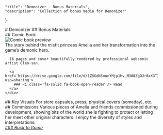 

    "title": "Demonizer - Bonus Materials",
    "description": "Collection of bonus media for Demonizer"
}

<hgroup>
  # Demonizer
  ## Bonus Materials
</hgroup>
<section>
  ## Comic Book
  <div class='grid'>
    <img src={ComicImg} alt='Comic book preview' width={320} height={320}/>
    <div>
      The story behind the misfit princess Amelia and her transformation into the game’s demonic hero.

      16 pages and cover beautifully rendered by professional webcomic artist Cleo-san.

      <a href='https://drive.google.com/file/d/1ZSGdNSmunYMjp1hv_M388ZgOJr8xX3TI/view?usp=sharing'>
        ### <i class='fa-solid fa-book-open-reader'/> Read
      </a>
    </div>
  </div>
</section>
<section>
  ## Key Visuals
  For store capsules, press, physical covers (someday), etc.
  <Gallery items={KeyArtItems} columns={2} />
  ## Commissions
  Various pieces of Amelia and friends commissioned during development, showing bits of the world she is fighting to protect or letting her meet other original characters. I enjoy the diversity of styles and interpretations.
  <Gallery items={CommissionItems} />
</section>
<section>
  <a href='/demonizer'>
    ### <i class='fa-solid fa-arrow-left'/> Back to Game
  </a>
</section>
